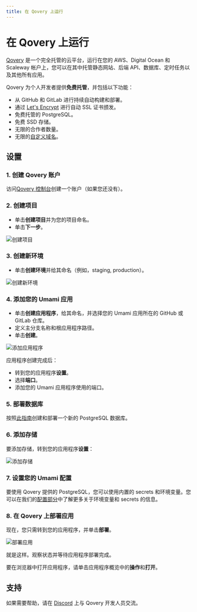 ```yaml
---
title: 在 Qovery 上运行
---
```


# 在 Qovery 上运行

[Qovery](https://www.qovery.com) 是一个完全托管的云平台，运行在您的 AWS、Digital Ocean 和 Scaleway 帐户上，您可以在其中托管静态网站、后端 API、数据库、定时任务以及其他所有应用。

Qovery 为个人开发者提供**免费托管**，并包括以下功能：

- 从 GitHub 和 GitLab 进行持续自动构建和部署。
- 通过 [Let's Encrypt](https://letsencrypt.org) 进行自动 SSL 证书颁发。
- 免费托管的 PostgreSQL。
- 免费 SSD 存储。
- 无限的合作者数量。
- 无限的[自定义域名](https://hub.qovery.com/docs/using-qovery/configuration/application/#domains)。

## 设置

### 1. 创建 Qovery 账户

访问[Qovery 控制台](https://start.qovery.com)创建一个账户（如果您还没有）。

### 2. 创建项目

- 单击**创建项目**并为您的项目命名。
- 单击**下一步**。

![创建项目](https://hub.qovery.com/img/heroku/heroku-2.png)

### 3. 创建新环境

- 单击**创建环境**并给其命名（例如，staging, production）。

![创建新环境](https://hub.qovery.com/img/heroku/heroku-3.png)

### 4. 添加您的 Umami 应用

- 单击**创建应用程序**，给其命名，并选择您的 Umami 应用所在的 GitHub 或 GitLab 仓库。
- 定义主分支名称和根应用程序路径。
- 单击**创建**。

![添加应用程序](https://hub.qovery.com/img/rust/rust.png)

应用程序创建完成后：

- 转到您的应用程序**设置**。
- 选择**端口**。
- 添加您的 Umami 应用程序使用的端口。

### 5. 部署数据库

按照[此指南](https://hub.qovery.com/guides/getting-started/create-a-database)创建和部署一个新的 PostgreSQL 数据库。

### 6. 添加存储

要添加存储，转到您的应用程序**设置**：

![添加存储](https://hub.qovery.com/img/add-storage.png)

### 7. 设置您的 Umami 配置

要使用 Qovery 提供的 PostgreSQL，您可以使用内置的 secrets 和环境变量。您可以在我们的[配置部分](https://hub.qovery.com/docs/using-qovery/configuration/environment-variable/)中了解更多关于环境变量和 secrets 的信息。

### 8. 在 Qovery 上部署应用

现在，您只需转到您的应用程序，并单击**部署**。

![部署应用](https://hub.qovery.com/img/heroku/heroku-1.png)

就是这样。观察状态并等待应用程序部署完成。

要在浏览器中打开应用程序，请单击应用程序概览中的**操作**和**打开**。

## 支持

如果需要帮助，请在 [Discord](https://discord.qovery.com) 上与 Qovery 开发人员交流。
